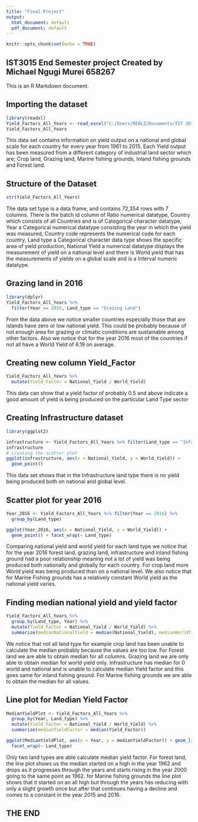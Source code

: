---
title: "Final Project"
output:
  html_document: default
  pdf_document: default
---

```{r setup, include=FALSE}
knitr::opts_chunk$set(echo = TRUE)
```

## IST3015 End Semester project Created by Michael Ngugi Murei 658267

This is an R Markdown document.

## Importing the dataset

```{r importing data}
library(readxl)
Yield_Factors_All_Years <- read_excel("C:/Users/REALZ/Documents/IST 3015/Ist 3015 final project/Yield Factors- All Years.xlsx")
Yield_Factors_All_Years
```
This data set contains information on yield output on a national and global scale for each country for every year from 1961 to 2015. Each Yield output has been measured from a different category of industrial land sector which are; Crop land, Grazing land, Marine fishing grounds, Inland fishing grounds and Forest land.

## Structure of the Dataset
```{r structure of dataset}
str(Yield_Factors_All_Years)
```
The data set type is a data frame, and contains 72,354 rows with 7 columns. There is the batch id column of Ratio numerical datatype, Country which consists of all Countries and is of Categorical character datatype, Year a Categorical numerical datatype consisting the year in which the yield was measured, Country code represents the numerical code for each country, Land type a Categorical character data type shows the specific area of yield production, National Yield a numerical datatype displays the measurement of yield on a national level and there is World yield that has the measurements of yields on a global scale and is a Interval numeric datatype.


## Grazing land in 2016

```{r grazing land 2016}
library(dplyr)
Yield_Factors_All_Years %>%
  filter(Year == 2016, Land_type == "Grazing Land")
```

From the data above we notice smaller countries especially those that are islands have zero or low national yield. This could be probably because of not enough area for grazing or climatic conditions are sustainable among other factors. Also we notice that for the year 2016 most of the countries if not all have a World Yield of 6.19 on average.

## Creating new column Yield_Factor

```{r Yield factor column}
Yield_Factors_All_Years %>%
  mutate(Yield_Factor = National_Yield / World_Yield)
```

This data can show that a yield factor of probably 0.5 and above indicate a good amount of yield is being produced on the particular Land Type sector

## Creating Infrastructure dataset
```{r}
library(ggplot2)

infrastructure <- Yield_Factors_All_Years %>% filter(Land_type == "Infrastructure")
infrastructure
# creating the scatter plot
ggplot(infrastructure, aes(x = National_Yield, y = World_Yield)) +
  geom_point()
```

This data set shows that in the Infrastructure land type there is no yield being produced both on national and global level. 

## Scatter plot for year 2016
```{r plot for 2016}
Year_2016 <- Yield_Factors_All_Years %>% filter(Year == 2016) %>%
  group_by(Land_type)

ggplot(Year_2016, aes(x = National_Yield, y = World_Yield)) +
  geom_point() + facet_wrap(~ Land_type)
```

Comparing national yield and world yield for each land type we notice that for the year 2016 forest land, grazing land, infrastructure and inland fishing ground had a poor relationship meaning not a lot of yield was being produced both nationally and globally for each country. For crop land more World yield was being produced than on a national level. We also notice that for Marine Fishing grounds has a relatively constant World yield as the national yield varies.

## Finding median national yield and yield factor
```{r national and yield}
Yield_Factors_All_Years %>% 
  group_by(Land_type, Year) %>%
  mutate(Yield_Factor = National_Yield / World_Yield) %>% 
  summarize(medianNationalYield = median(National_Yield), medianWorldYield = median(World_Yield), medianYieldFactor = median(Yield_Factor))
```

We notice that not all land type for example crop land has been unable to calculate the median probably because the values are too low. For Forest land we are able to obtain median for all columns. Grazing land we are only able to obtain median for world yield only. Infrastructure has median for 0 world and national and is unable to calculate median Yield factor and this goes same for inland fishing ground. For Marine fishing grounds we are able to obtain the median for all values.


## Line plot for Median Yield Factor
```{r Median yield factor plot}
MedianYieldPlot <- Yield_Factors_All_Years %>%
  group_by(Year, Land_type) %>%
  mutate(Yield_Factor = National_Yield / World_Yield) %>%
  summarize(medianYieldFactor = median(Yield_Factor))

ggplot(MedianYieldPlot, aes(x = Year, y = medianYieldFactor)) + geom_line() +
  facet_wrap(~ Land_type)
```

Only two land types are able calculate median yield factor. For forest land, the line plot shows us the median started on a high in the year 1962 and drops as it progresses through the years and starts rising in the year 2000 going to the same point as 1962. for Marine fishing grounds the line plot shows that it started on an all high but through the years has reducing with only a slight growth once but after that continues having a decline and comes to a constant in the year 2015 and 2016.


## THE END
